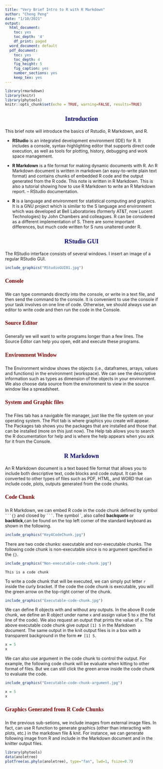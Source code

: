 ---
title: "Very Brief Intro to R with R Markdown"
author: "Cheng Peng"
date: "1/10/2021"
output:
  html_document:
    toc: yes
    toc_depth: '4'
    df_print: paged
  word_document: default
  pdf_document: 
    toc: yes
    toc_depth: 4
    fig_height: 5
    fig_caption: yes
    number_sections: yes
    keep_tex: yes
---
<style type="text/css">

h1.title {
  font-size: 38px;
  color: DarkRed;
  text-align: center;
}
h4.author { /* Header 4 - and the author and data headers use this too  */
    font-size: 18px;
  font-family: "Times New Roman", Times, serif;
  color: DarkRed;
  text-align: center;
}
h4.date { /* Header 4 - and the author and data headers use this too  */
  font-size: 18px;
  font-family: "Times New Roman", Times, serif;
  color: DarkBlue;
  text-align: center;
}

h3 { /* Header 3 - and the author and data headers use this too  */
    font-size: 20px;
    font-family: "Times New Roman", Times, serif;
    color: navy;
    text-align: center;
}

h4 { /* Header 4 - and the author and data headers use this too  */
    font-size: 18px;
    font-family: "Times New Roman", Times, serif;
    color: darkred;
    text-align: left;
}

</style>


```{r setup, include=FALSE}
library(rmarkdown)
library(knitr)
library(phytools)
knitr::opts_chunk$set(echo = TRUE, warning=FALSE, results=TRUE)
```

### Introduction

This brief note will introduce the basics of Rstudio, R Markdown, and R.

* **RStudio** is an integrated development environment (IDE) for R. It includes a console, syntax-highlighting editor that supports direct code execution, as well as tools for plotting, history, debugging and work space management.

* **R Markdown** is a file format for making dynamic documents with R. An R Markdown document is written in markdown (an easy-to-write plain text format) and contains chunks of embedded R code and the output generated from the R code. This note is written in R Markdown. This is also a tutorial showing how to use R Markdown to write an R Markdown report. – RStudio documentation.

* **R** is a language and environment for statistical computing and graphics. It is a GNU project which is similar to the S language and environment which was developed at Bell Laboratories (formerly AT&T, now Lucent Technologies) by John Chambers and colleagues. R can be considered as a different implementation of S. There are some important differences, but much code written for S runs unaltered under R.


### RStudio GUI

The RStudio interface consists of several windows. I insert an image of a regular RStudio GUI.

```{r echo=FALSE, fig.align ="center", fig.cap="List of all variables and the description of each variable", fig.height=3,fig.width=4, dev="jpeg"}
include_graphics("RStudioGUI01.jpg")
```

#### Console

We can type commands directly into the console, or write in a text file, and then send the command to the console. It is convenient to use the console if your task involves on one line of code. Otherwise, we should always use an editor to write code and then run the code in the Console. 

#### Source Editor

Generally we will want to write programs longer than a few lines. The Source Editor can help you open, edit and execute these programs.

#### Environment Window

The Environment window shows the objects (i.e., dataframes, arrays, values and functions) in the environment (workspace). We can see the descriptive information such as types as dimension of the objects in your environment. We also choose data source from the environment to view in the source window like a spreadsheet. 


#### System and Graphic files

The Files tab has a navigable file manager, just like the file system on your operating system. The Plot tab is where graphics you create will appear. The Packages tab shows you the packages that are installed and those that can be installed (more on this just now). The Help tab allows you to search the R documentation for help and is where the help appears when you ask for it from the Console.

### R Markdown

An R Markdown document is a text based file format that allows you to include both descriptive text, code blocks and code output. It can be converted to other types of files such as PDF, HTML, and WORD that can include code, plots, outputs generated from the code chunks.

#### Code Chunk

In R Markdown, we can embed R code in the code chunk defined by symbol ` ```{} ` and closed by ` ``` `. The symbol ` ` `, also called **backquote** or **backtick**,can be found on the top left corner of the standard keyboard as shown in the following. 

```{r echo=FALSE, fig.align ="center", fig.cap="The location of backquote on the standard keyboard", fig.height=2,fig.width=4, dev="jpeg"}
include_graphics("Key4CodeChunk.jpg")
```


There are two code chunks: executable and non-executable chunks.  The following code chunk is non-executable since is no argument specified in the ` {} `. 

```{r echo=FALSE, fig.align ="center", fig.cap="Non-executable code chunk.", fig.height=1,fig.width=3, dev="jpeg"}
include_graphics("Non-executable-code-chunk.jpg")
```


```{}
This is a code chunk
```


To write a code chunk that will be executed, we can simply put letter ` r ` inside the curly bracket. If the code the code chunk is executable, you will the green arrow on the top-right corner of the chunk.

```{r echo=FALSE, fig.align ="center", fig.cap="Executable code chunk.", fig.height=1,fig.width=3, dev="jpeg"}
include_graphics("Executable-code-chunk.jpg")
```

We can define R objects with and without any outputs. In the above R code chunk, we define an R object under name `x` and assign value 5 to `x` (the fist line of the code). We also request an output that prints the value of `x`. The above executable code chunk give output ` [1] 5 ` in the Markdown document. The same output in the knit output files is in a box with a transparent background in the form `## [1] 5 `. 

```{r}
x = 5
x
```

We can also use argument in the code chunk to control the output. For example, the following code chunk will be evaluate when kitting to other format of files. But we can still click the green arrow inside the code chunk to evaluate the code.

```{r echo=FALSE, fig.align ="center", fig.cap="Executable code chunk with control options.", fig.height=1,fig.width=3, dev="jpeg"}
include_graphics("Executable-code-chunk-argument.jpg")
```


```{r eval = FALSE}
x = 5
x
```


#### Graphics Generated from R Code Chunks

In the previous sub-setions, we include images from external image files. In fact, can use R function to generate graphics (other than interacting with plots, etc.) in the markdown file & knit. For instance, we can generate following image from R and include in the Markdown document and in the knitter output files.


```{r, fig.aligh="center"}
library(phytools)
data(anoletree)
plotTree(as.phylo(anoletree), type="fan", lwd=1, fsize=0.7)
```







